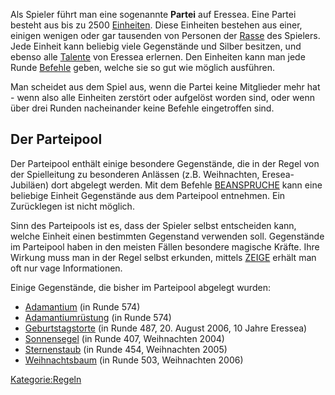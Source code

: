 Als Spieler führt man eine sogenannte '''Partei''' auf Eressea. Eine Partei besteht aus bis zu 2500 [[Einheiten]]. Diese Einheiten bestehen aus einer, einigen wenigen oder gar tausenden von Personen der [[Rassen|Rasse]] des Spielers. Jede Einheit kann beliebig viele Gegenstände und Silber besitzen, und ebenso alle [[Talente]] von Eressea erlernen. Den Einheiten kann man jede Runde [[Befehle]] geben, welche sie so gut wie möglich ausführen.

Man scheidet aus dem Spiel aus, wenn die Partei keine Mitglieder mehr hat - wenn also alle Einheiten zerstört oder aufgelöst worden sind, oder wenn über drei Runden nacheinander keine Befehle eingetroffen sind.

== Der Parteipool ==

Der Parteipool enthält einige besondere Gegenstände, die in der Regel von der Spielleitung zu besonderen Anlässen (z.B. Weihnachten, Eresea-Jubiläen) dort abgelegt werden. Mit dem Befehle [[BEANSPRUCHE]] kann eine beliebige Einheit Gegenstände aus dem Parteipool entnehmen. Ein Zurücklegen ist nicht möglich. 

Sinn des Parteipools ist es, dass der Spieler selbst entscheiden kann, welche Einheit einen bestimmten Gegenstand verwenden soll. Gegenstände im Parteipool haben in den meisten Fällen besondere magische Kräfte. Ihre Wirkung muss man in der Regel selbst erkunden, mittels [[ZEIGE]] erhält man oft nur vage Informationen.

Einige Gegenstände, die bisher im Parteipool abgelegt wurden:
* [[Adamantium]] (in Runde 574)
* [[Adamantiumrüstung]] (in Runde 574)
* [[Geburtstagstorte]] (in Runde 487, 20. August 2006, 10 Jahre Eressea)
* [[Sonnensegel]] (in Runde 407, Weihnachten 2004)
* [[Sternenstaub]] (in Runde 454, Weihnachten 2005)
* [[Weihnachtsbaum]] (in Runde 503, Weihnachten 2006)


{{weiter|Rassen}}

[[Kategorie:Regeln]]